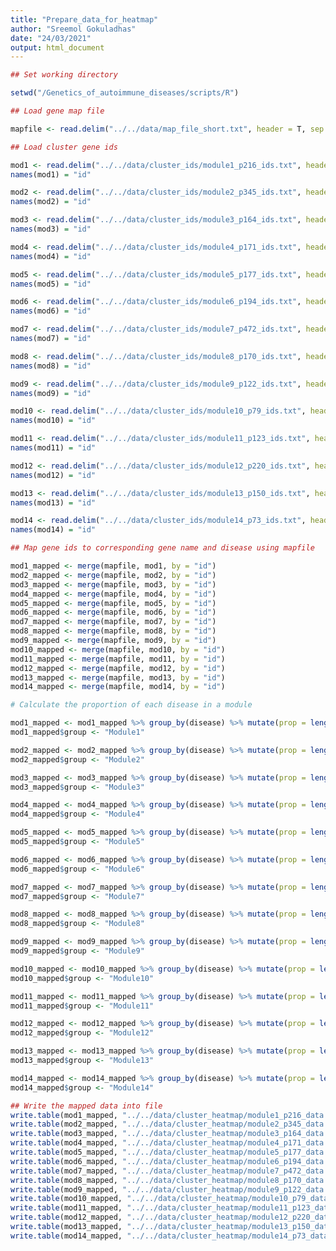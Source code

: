 ```yaml
---
title: "Prepare_data_for_heatmap"
author: "Sreemol Gokuladhas"
date: "24/03/2021"
output: html_document
---
```


```r
## Set working directory 

setwd("/Genetics_of_autoimmune_diseases/scripts/R")

## Load gene map file

mapfile <- read.delim("../../data/map_file_short.txt", header = T, sep = "\t")

## Load cluster gene ids 

mod1 <- read.delim("../../data/cluster_ids/module1_p216_ids.txt", header = F)
names(mod1) = "id"

mod2 <- read.delim("../../data/cluster_ids/module2_p345_ids.txt", header = F)
names(mod2) = "id"

mod3 <- read.delim("../../data/cluster_ids/module3_p164_ids.txt", header = F)
names(mod3) = "id"

mod4 <- read.delim("../../data/cluster_ids/module4_p171_ids.txt", header = F)
names(mod4) = "id"

mod5 <- read.delim("../../data/cluster_ids/module5_p177_ids.txt", header = F)
names(mod5) = "id"

mod6 <- read.delim("../../data/cluster_ids/module6_p194_ids.txt", header = F)
names(mod6) = "id"

mod7 <- read.delim("../../data/cluster_ids/module7_p472_ids.txt", header = F)
names(mod7) = "id"

mod8 <- read.delim("../../data/cluster_ids/module8_p170_ids.txt", header = F)
names(mod8) = "id"

mod9 <- read.delim("../../data/cluster_ids/module9_p122_ids.txt", header = F)
names(mod9) = "id"

mod10 <- read.delim("../../data/cluster_ids/module10_p79_ids.txt", header = F)
names(mod10) = "id"

mod11 <- read.delim("../../data/cluster_ids/module11_p123_ids.txt", header = F)
names(mod11) = "id"

mod12 <- read.delim("../../data/cluster_ids/module12_p220_ids.txt", header = F)
names(mod12) = "id"

mod13 <- read.delim("../../data/cluster_ids/module13_p150_ids.txt", header = F)
names(mod13) = "id"

mod14 <- read.delim("../../data/cluster_ids/module14_p73_ids.txt", header = F)
names(mod14) = "id"
```


```r
## Map gene ids to corresponding gene name and disease using mapfile

mod1_mapped <- merge(mapfile, mod1, by = "id")
mod2_mapped <- merge(mapfile, mod2, by = "id")
mod3_mapped <- merge(mapfile, mod3, by = "id")
mod4_mapped <- merge(mapfile, mod4, by = "id")
mod5_mapped <- merge(mapfile, mod5, by = "id")
mod6_mapped <- merge(mapfile, mod6, by = "id")
mod7_mapped <- merge(mapfile, mod7, by = "id")
mod8_mapped <- merge(mapfile, mod8, by = "id")
mod9_mapped <- merge(mapfile, mod9, by = "id")
mod10_mapped <- merge(mapfile, mod10, by = "id")
mod11_mapped <- merge(mapfile, mod11, by = "id")
mod12_mapped <- merge(mapfile, mod12, by = "id")
mod13_mapped <- merge(mapfile, mod13, by = "id")
mod14_mapped <- merge(mapfile, mod14, by = "id")

# Calculate the proportion of each disease in a module

mod1_mapped <- mod1_mapped %>% group_by(disease) %>% mutate(prop = length(disease)/216 * 100)
mod1_mapped$group <- "Module1"

mod2_mapped <- mod2_mapped %>% group_by(disease) %>% mutate(prop = length(disease)/345 * 100)
mod2_mapped$group <- "Module2"

mod3_mapped <- mod3_mapped %>% group_by(disease) %>% mutate(prop = length(disease)/164 * 100)
mod3_mapped$group <- "Module3"

mod4_mapped <- mod4_mapped %>% group_by(disease) %>% mutate(prop = length(disease)/171 * 100)
mod4_mapped$group <- "Module4"

mod5_mapped <- mod5_mapped %>% group_by(disease) %>% mutate(prop = length(disease)/177 * 100)
mod5_mapped$group <- "Module5"

mod6_mapped <- mod6_mapped %>% group_by(disease) %>% mutate(prop = length(disease)/194 * 100)
mod6_mapped$group <- "Module6"

mod7_mapped <- mod7_mapped %>% group_by(disease) %>% mutate(prop = length(disease)/472 * 100)
mod7_mapped$group <- "Module7"

mod8_mapped <- mod8_mapped %>% group_by(disease) %>% mutate(prop = length(disease)/170 * 100)
mod8_mapped$group <- "Module8"

mod9_mapped <- mod9_mapped %>% group_by(disease) %>% mutate(prop = length(disease)/122 * 100)
mod9_mapped$group <- "Module9"

mod10_mapped <- mod10_mapped %>% group_by(disease) %>% mutate(prop = length(disease)/79 * 100)
mod10_mapped$group <- "Module10"

mod11_mapped <- mod11_mapped %>% group_by(disease) %>% mutate(prop = length(disease)/123 * 100)
mod11_mapped$group <- "Module11"

mod12_mapped <- mod12_mapped %>% group_by(disease) %>% mutate(prop = length(disease)/220 * 100)
mod12_mapped$group <- "Module12"

mod13_mapped <- mod13_mapped %>% group_by(disease) %>% mutate(prop = length(disease)/150 * 100)
mod13_mapped$group <- "Module13"

mod14_mapped <- mod14_mapped %>% group_by(disease) %>% mutate(prop = length(disease)/73 * 100)
mod14_mapped$group <- "Module14"

## Write the mapped data into file
write.table(mod1_mapped, "../../data/cluster_heatmap/module1_p216_data.txt", sep = "\t", col.names = T, row.names = F, quote = F)
write.table(mod2_mapped, "../../data/cluster_heatmap/module2_p345_data.txt", sep = "\t", col.names = T, row.names = F, quote = F)
write.table(mod3_mapped, "../../data/cluster_heatmap/module3_p164_data.txt", sep = "\t", col.names = T, row.names = F, quote = F)
write.table(mod4_mapped, "../../data/cluster_heatmap/module4_p171_data.txt", sep = "\t", col.names = T, row.names = F, quote = F)
write.table(mod5_mapped, "../../data/cluster_heatmap/module5_p177_data.txt", sep = "\t", col.names = T, row.names = F, quote = F)
write.table(mod6_mapped, "../../data/cluster_heatmap/module6_p194_data.txt", sep = "\t", col.names = T, row.names = F, quote = F)
write.table(mod7_mapped, "../../data/cluster_heatmap/module7_p472_data.txt", sep = "\t", col.names = T, row.names = F, quote = F)
write.table(mod8_mapped, "../../data/cluster_heatmap/module8_p170_data.txt", sep = "\t", col.names = T, row.names = F, quote = F)
write.table(mod9_mapped, "../../data/cluster_heatmap/module9_p122_data.txt", sep = "\t", col.names = T, row.names = F, quote = F)
write.table(mod10_mapped, "../../data/cluster_heatmap/module10_p79_data.txt", sep = "\t", col.names = T, row.names = F, quote = F)
write.table(mod11_mapped, "../../data/cluster_heatmap/module11_p123_data.txt", sep = "\t", col.names = T, row.names = F, quote = F)
write.table(mod12_mapped, "../../data/cluster_heatmap/module12_p220_data.txt", sep = "\t", col.names = T, row.names = F, quote = F)
write.table(mod13_mapped, "../../data/cluster_heatmap/module13_p150_data.txt", sep = "\t", col.names = T, row.names = F, quote = F)
write.table(mod14_mapped, "../../data/cluster_heatmap/module14_p73_data.txt", sep = "\t", col.names = T, row.names = F, quote = F)

```
